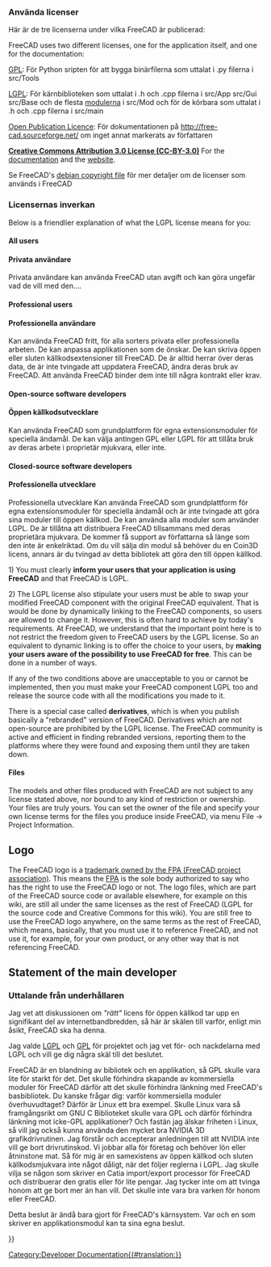 <languages/>

{{Docnav
|[[Dialog_creation|Dialog creation]]
|[[Compile_on_Windows|Compiling on Windows]]
}}

{{TOCright}}

<span id="Licenses_used_in_FreeCAD"></span>
<div class="mw-translate-fuzzy">
=== Använda licenser ===

Här är de tre licenserna under vilka FreeCAD är publicerad:
</div>

FreeCAD uses two different licenses, one for the application itself, and one for the documentation:

<div class="mw-translate-fuzzy">
;[http://sv.wikipedia.org/wiki/GNU_General_Public_License GPL]: För Python sripten för att bygga binärfilerna som uttalat i .py filerna i src/Tools

;[http://sv.wikipedia.org/wiki/GNU_Lesser_General_Public_License LGPL]: För kärnbiblioteken som uttalat i .h och .cpp filerna i src/App src/Gui src/Base och de flesta [[Workbenches/sv|modulerna]] i src/Mod och för de körbara som uttalat i .h och .cpp filerna i src/main

;[[wikipedia:Open Publication License|Open Publication Licence]]: För dokumentationen på http://free-cad.sourceforge.net/ om inget annat markerats av författaren
</div>

'''[http://creativecommons.org/licenses/by/3.0/ Creative Commons Attribution 3.0 License (CC-BY-3.0)]''' For the [https://wiki.freecad.org documentation] and the  [https://www.freecad.org website].

<div class="mw-translate-fuzzy">
Se FreeCAD's [http://free-cad.git.sourceforge.net/git/gitweb.cgi?p=free-cad/free-cad;a=blob;f=package/debian/copyright;h=a97cf019d020edba596f2d0f614c9b09ce546b0f;hb=HEAD debian copyright file] för mer detaljer om de licenser som används i FreeCAD
</div>

<span id="Impact_of_the_licenses"></span>
<div class="mw-translate-fuzzy">
=== Licensernas inverkan ===
</div>

Below is a friendlier explanation of what the LGPL license means for you:

==== All users ====

<div class="mw-translate-fuzzy">
==== Privata användare ====
Privata användare kan använda  FreeCAD utan avgift och kan göra ungefär vad de vill med den....
</div>

==== Professional users ====

<div class="mw-translate-fuzzy">
==== Professionella användare ====

Kan använda FreeCAD fritt, för alla sorters privata eller professionella arbeten. De kan anpassa applikationen som de önskar. De kan skriva öppen eller sluten källkodsextensioner till FreeCAD. De är alltid herrar över deras data, de är inte tvingade att uppdatera FreeCAD, ändra deras bruk av FreeCAD. Att använda FreeCAD binder dem inte till några kontrakt eller krav.
</div>

==== Open-source software developers ====

<div class="mw-translate-fuzzy">
==== Öppen källkodsutvecklare ====
Kan använda FreeCAD som grundplattform för egna extensionsmoduler för speciella ändamål. De kan välja antingen GPL eller LGPL för att tillåta bruk av deras arbete i proprietär mjukvara, eller inte.
</div>

==== Closed-source software developers ====

<div class="mw-translate-fuzzy">
==== Professionella utvecklare ====
Professionella utvecklare Kan använda FreeCAD som grundplattform för egna extensionsmoduler för speciella ändamål och är inte tvingade att göra sina moduler till öppen källkod. De kan använda alla moduler som använder LGPL. De är tillåtna att distribuera FreeCAD tillsammans med deras proprietära mjukvara. De kommer få support av författarna så länge som den inte är enkelriktad. Om du vill sälja din modul så behöver du en Coin3D licens, annars är du tvingad av detta bibliotek att göra den till öppen källkod.
</div>

1) You must clearly '''inform your users that your application is using FreeCAD''' and that FreeCAD is LGPL.

2) The LGPL license also stipulate your users must be able to swap your modified FreeCAD component with the original FreeCAD equivalent. That is would be done by dynamically linking to the FreeCAD components, so users are allowed to change it. However, this is often hard to achieve by today's requirements. At FreeCAD, we understand that the important point here is to not restrict the freedom given to FreeCAD users by the LGPL license. So an equivalent to dynamic linking is to offer the choice to your users, by '''making your users aware of the possibility to use FreeCAD for free'''. This can be done in a number of ways.

If any of the two conditions above are unacceptable to you or cannot be implemented, then you must make your FreeCAD component LGPL too and release the source code with all the modifications you made to it.

There is a special case called '''derivatives''', which is when you publish basically a "rebranded" version of FreeCAD. Derivatives which are not open-source are prohibited by the LGPL license. The FreeCAD community is active and efficient in finding rebranded versions, reporting them to the platforms where they were found and exposing them until they are taken down.

==== Files ====

The models and other files produced with FreeCAD are not subject to any license stated above, nor bound to any kind of restriction or ownership. Your files are truly yours. You can set the owner of the file and specify your own license terms for the files you produce inside FreeCAD, via menu File → Project Information.

== Logo ==

The FreeCAD logo is a [https://fpa.freecad.org/documents/Trademark.pdf trademark owned by the FPA (FreeCAD project association)]. This means the [https://fpa.freecad.org FPA] is the sole body authorized to say who has the right to use the FreeCAD logo or not. The logo files, which are part of the FreeCAD source code or available elsewhere, for example on this wiki, are still all under the same licenses as the rest of FreeCAD (LGPL for the source code and Creative Commons for this wiki). You are still free to use the FreeCAD logo anywhere, on the same terms as the rest of FreeCAD, which means, basically, that you must use it to reference FreeCAD, and not use it, for example, for your own product, or any other way that is not referencing FreeCAD.

== Statement of the main developer ==

<div class="mw-translate-fuzzy">
=== Uttalande från underhållaren ===

Jag vet att diskussionen om ''"rätt"'' licens för öppen källkod tar upp en signifikant del av internetbandbredden, så här är skälen till varför, enligt min åsikt, FreeCAD ska ha denna.
</div>

<div class="mw-translate-fuzzy">
Jag valde [http://sv.wikipedia.org/wiki/GNU_Lesser_General_Public_License LGPL] och [http://sv.wikipedia.org/wiki/GNU_General_Public_License GPL] för projektet och jag vet för- och nackdelarna med LGPL och vill ge dig några skäl till det beslutet.
</div>

FreeCAD är en blandning av bibliotek och en applikation, så GPL skulle vara lite för starkt för det. Det skulle förhindra skapande av kommersiella moduler för FreeCAD därför att det skulle förhindra länkning med FreeCAD's basbibliotek. Du kanske frågar dig: varför kommersiella moduler överhuvudtaget? Därför är Linux ett bra exempel. Skulle Linux vara så framgångsrikt om GNU C Biblioteket skulle vara GPL och därför förhindra länkning mot icke-GPL applikationer? Och fastän jag älskar friheten i Linux, så vill jag också kunna använda den mycket bra NVIDIA 3D grafikdrivrutinen. Jag förstår och accepterar anledningen till att NVIDIA inte vill ge bort drivrutinskod. Vi jobbar alla för företag och behöver lön eller åtninstone mat. Så för mig är en samexistens av öppen källkod och sluten källkodsmjukvara inte något dåligt, när det följer reglerna i LGPL. Jag skulle vilja se någon som skriver en Catia import/export processor för FreeCAD och distribuerar den gratis eller för lite pengar. Jag tycker inte om att tvinga honom att ge bort mer än han vill. Det skulle inte vara bra varken för honom eller FreeCAD.

Detta beslut är ändå bara gjort för FreeCAD's kärnsystem. Var och en som skriver en applikationsmodul kan ta sina egna beslut.

{{Quote|Jürgen Riegel|15 October 2006}}


<div class="mw-translate-fuzzy">
{{docnav/sv|Dialog creation/sv|Tracker/sv}}
</div>

{{Userdocnavi{{#translation:}}}}
[[Category:Developer Documentation{{#translation:}}]]